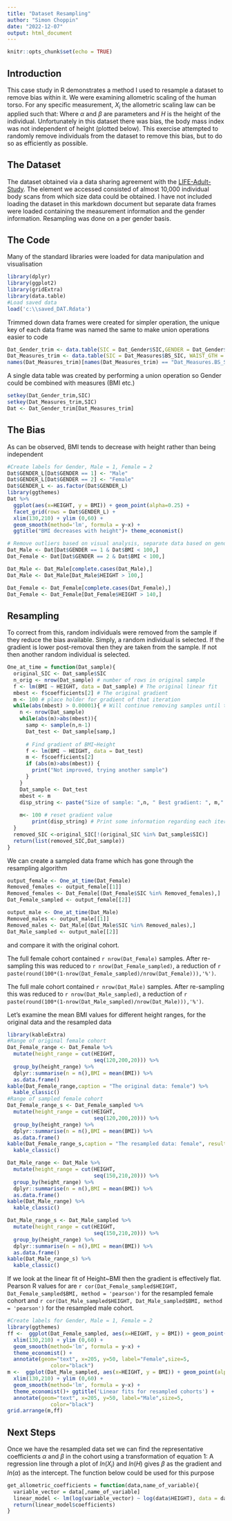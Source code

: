 ```yaml
---
title: "Dataset Resampling"
author: "Simon Choppin"
date: "2022-12-07"
output: html_document
---
```


```r
knitr::opts_chunk$set(echo = TRUE)
```

## Introduction

This case study in R demonstrates a method I used to resample a dataset to remove bias within it. We were examining allometric scaling of the human torso. For any specific measurement, $X_i$ the allometric scaling law can be applied such that:
\begin{equation}
\tag{1}
X_i = \alpha_iH^{\beta_i}
\end{equation}
Where $\alpha$ and $\beta$ are parameters and $H$ is the height of the individual.
Unfortunately in this dataset there was bias, the body mass index was not independent of height (plotted below). This exercise attempted to randomly remove individuals from the dataset to remove this bias, but to do so as efficiently as possible.

## The Dataset

The dataset  obtained via a data sharing agreement with the [LIFE-Adult-Study](http://dx.doi.org/10.1186/s12889-015-1983-z). The element we accessed consisted of almost 10,000 individual body scans from which size data could be obtained.
I have not included loading the dataset in this markdown document but separate data frames were loaded containing the measurement information and the gender information. Resampling was done on a per gender basis. 

## The Code
Many of the standard libraries were loaded for data manipulation and visualisation

```r
library(dplyr)
library(ggplot2)
library(gridExtra)
library(data.table)
#Load saved data
load('c:\\saved_DAT.Rdata')
```


Trimmed down data frames were created for simpler operation, the unique key of each data frame was named the same to make union operations easier to code
```r
Dat_Gender_trim <- data.table(SIC = Dat_Gender$SIC,GENDER = Dat_Gender$ADULT_PROB_GENDER,AGE = Dat_Gender$ADULT_PROB_AGE)
Dat_Measures_trim <- data.table(SIC = Dat_Measures$BS_SIC, WAIST_GTH = Dat_Measures$BS_WAIST_GTH, HEIGHT = Dat_Measures$BS_HT, BMI = Dat_Measures$BS_BMI)
names(Dat_Measures_trim)[names(Dat_Measures_trim) == "Dat_Measures.BS_SIC"]<-"Dat_Measures.SIC"
```

A single data table was created by performing a union operation so Gender could be combined with measures (BMI etc.)
``` r
setkey(Dat_Gender_trim,SIC)
setkey(Dat_Measures_trim,SIC)
Dat <- Dat_Gender_trim[Dat_Measures_trim]
```

## The Bias

As can be observed, BMI tends to decrease with height rather than being independent

```r
#Create labels for Gender, Male = 1, Female = 2
Dat$GENDER_L[Dat$GENDER == 1] <- "Male"
Dat$GENDER_L[Dat$GENDER == 2] <- "Female"
Dat$GENDER_L <- as.factor(Dat$GENDER_L)
library(ggthemes)
Dat %>%
  ggplot(aes(x=HEIGHT, y = BMI)) + geom_point(alpha=0.25) +
  facet_grid(rows = Dat$GENDER_L) +
  xlim(130,210) + ylim (0,60) +
  geom_smooth(method='lm', formula = y~x) +
  ggtitle("BMI decreases with height")+ theme_economist()

```
``` r
# Remove outliers based on visual analysis, separate data based on gender
Dat_Male <- Dat[Dat$GENDER == 1 & Dat$BMI < 100,]
Dat_Female <- Dat[Dat$GENDER == 2 & Dat$BMI < 100,]

Dat_Male <- Dat_Male[complete.cases(Dat_Male),]
Dat_Male <- Dat_Male[Dat_Male$HEIGHT > 100,]

Dat_Female <- Dat_Female[complete.cases(Dat_Female),]
Dat_Female <- Dat_Female[Dat_Female$HEIGHT > 140,]
```

## Resampling
To correct from this, random individuals were removed from the sample if they reduce the bias available. Simply, a random individual is selected. If the gradient is lower post-removal then they are taken from the sample. If not then another random individual is selected. 

```r
One_at_time = function(Dat_sample){
  original_SIC <- Dat_sample$SIC
  n_orig <- nrow(Dat_sample) # number of rows in original sample
  f <- lm(BMI ~ HEIGHT, data = Dat_sample) # The original linear fit
  mbest <- f$coefficients[2] # The original gradient
  m <- 100 # place holder for gradient of that iteration
  while(abs(mbest) > 0.00001){ # Will continue removing samples until the gradient is lower than 1 in 100,000
    n <- nrow(Dat_sample)
    while(abs(m)>abs(mbest)){
      samp <- sample(n,n-1)
      Dat_test <- Dat_sample[samp,]
      
      # Find gradient of BMI~Height
      f <- lm(BMI ~ HEIGHT, data = Dat_test)
      m <- f$coefficients[2]
      if (abs(m)>abs(mbest)) {
        print("Not improved, trying another sample")
      }
    }
    Dat_sample <- Dat_test
    mbest <- m
    disp_string <- paste("Size of sample: ",n, " Best gradient: ", m," % reduction: ",100*(1- n/n_orig)) 
    
    m<- 100 # reset gradient value
        print(disp_string) # Print some information regarding each iteration
  }
  removed_SIC <-original_SIC[!(original_SIC %in% Dat_sample$SIC)]
  return(list(removed_SIC,Dat_sample))
}
```


We can create a sampled data frame which has gone through the resampling algorithm
```r
output_female <- One_at_time(Dat_Female)
Removed_females <- output_female[[1]]
Removed_females <- Dat_Female[(Dat_Female$SIC %in% Removed_females),]
Dat_Female_sampled <- output_female[[2]]
```

```r
output_male <- One_at_time(Dat_Male)
Removed_males <- output_male[[1]]
Removed_males <- Dat_Male[(Dat_Male$SIC %in% Removed_males),]
Dat_Male_sampled <- output_male[[2]]
```
and compare it with the original cohort. 

The full female cohort contained `r nrow(Dat_Female)` samples. After re-sampling this was reduced to `r nrow(Dat_Female_sampled)`, a reduction of `r paste(round(100*(1-nrow(Dat_Female_sampled)/nrow(Dat_Female))),'%')`.

The full male cohort contained `r nrow(Dat_Male)` samples. After re-sampling this was reduced to `r nrow(Dat_Male_sampled)`, a reduction of `r paste(round(100*(1-nrow(Dat_Male_sampled)/nrow(Dat_Male))),'%')`.

Let's examine the mean BMI values for different height ranges, for the original data and the resampled data

``` r
library(kableExtra)
#Range of original female cohort
Dat_Female_range <- Dat_Female %>%
  mutate(height_range = cut(HEIGHT,
                            seq(120,200,20))) %>%
  group_by(height_range) %>%
  dplyr::summarise(n = n(),BMI = mean(BMI)) %>%
  as.data.frame()
kable(Dat_Female_range,caption = "The original data: female") %>%
  kable_classic()
#Range of sampled female cohort
Dat_Female_range_s <- Dat_Female_sampled %>%
  mutate(height_range = cut(HEIGHT,
                            seq(120,200,20))) %>%
  group_by(height_range) %>%
  dplyr::summarise(n = n(),BMI = mean(BMI)) %>%
  as.data.frame()
kable(Dat_Female_range_s,caption = "The resampled data: female", results = 'asis') %>%
  kable_classic()
```

```r
Dat_Male_range <- Dat_Male %>%
  mutate(height_range = cut(HEIGHT,
                            seq(150,210,20))) %>%
  group_by(height_range) %>%
  dplyr::summarise(n = n(),BMI = mean(BMI)) %>%
  as.data.frame()
kable(Dat_Male_range) %>%
  kable_classic()

Dat_Male_range_s <- Dat_Male_sampled %>%
  mutate(height_range = cut(HEIGHT,
                            seq(150,210,20))) %>%
  group_by(height_range) %>%
  dplyr::summarise(n = n(),BMI = mean(BMI)) %>%
  as.data.frame()
kable(Dat_Male_range_s) %>%
  kable_classic()
```

If we look at the linear fit of Height~BMI then the gradient is effectively flat. Pearson R values for are `r cor(Dat_Female_sampled$HEIGHT, Dat_Female_sampled$BMI, method = 'pearson')` for the resampled female cohort and `r cor(Dat_Male_sampled$HEIGHT, Dat_Male_sampled$BMI, method = 'pearson')` for the resampled male cohort. 

```r
#Create labels for Gender, Male = 1, Female = 2
library(ggthemes)
ff <-  ggplot(Dat_Female_sampled, aes(x=HEIGHT, y = BMI)) + geom_point(alpha=0.25) +
  xlim(130,210) + ylim (0,60) +
  geom_smooth(method='lm', formula = y~x) +
  theme_economist() +
  annotate(geom="text", x=205, y=50, label="Female",size=5,
              color="black")
m <-  ggplot(Dat_Male_sampled, aes(x=HEIGHT, y = BMI)) + geom_point(alpha=0.25) +
  xlim(130,210) + ylim (0,60) +
  geom_smooth(method='lm', formula = y~x) +
  theme_economist()+ ggtitle('Linear fits for resampled cohorts') +
  annotate(geom="text", x=205, y=50, label="Male",size=5,
              color="black")
grid.arrange(m,ff) 
```

## Next Steps
Once we have the resampled data set we can find the representative coefficients $\alpha$ and $\beta$ in the cohort using a transformation of equation 1:
\begin{equation}
\tag{2}
ln(X_i) = ln(\alpha_i) + \beta_i\cdot ln(H)
\end{equation}
A regression line through a plot of $ln(X_i)$ and $ln(H)$ gives $\beta$ as the gradient and $ln(\alpha)$ as the intercept. The function below could be used for this purpose

``` r
get_allometric_coefficients = function(data,name_of_variable){
  variable_vector = data[,name_of_variable]
  linear_model <- lm(log(variable_vector) ~ log(data$HEIGHT), data = data)
  return(linear_model$coefficients)
}
```
